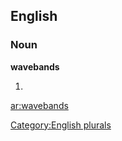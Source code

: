
==English==

===Noun===
'''wavebands'''

# {{plural of|[[waveband]]}}

[[Category:English plurals]]

[[ar:wavebands]]